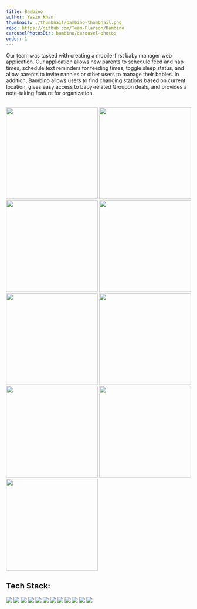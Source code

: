 ```yaml
---
title: Bambino
author: Yasin Khan
thumbnail: ./thumbnail/bambino-thumbnail.png
repo: https://github.com/Team-Flareon/Bambino
carouselPhotosDir: bambino/carousel-photos
order: 1
---
```


Our team was tasked with creating a mobile-first baby manager web application. Our application allows new parents to schedule feed and nap times, schedule text reminders for feeding times, toggle sleep status, and allow parents to invite nannies or other users to manage their babies. In addition, Bambino allows users to find changing stations based on current location, gives easy access to baby-related Groupon deals, and provides a note-taking feature for organization.

<br />
<div
  style={{
    display: 'grid',
    gridTemplateRows: '1fr 1fr 1fr',
    gridTemplateColumns: '1fr 1fr 1fr',
    justifyItems: 'center',
    gridGap: '1rem',
  }}
>
  <img
    width="250"
    src="https://media.giphy.com/media/IQg4jDj2b7Trbzc7tk/giphy.gif"
    alt=""
  />
  <img
    width="250"
    src="https://media.giphy.com/media/274KQq9P3tHBIvnoKd/giphy.gif"
    alt=""
  />
  <img
    width="250"
    src="https://media.giphy.com/media/IDe5FOdQh9NRlJ5lpg/giphy.gif"
    alt=""
  />
  <img
    width="250"
    src="https://media.giphy.com/media/rDDtQI9of6Za0mrFQ3/giphy.gif"
    alt=""
  />
  <img
    width="250"
    src="https://media.giphy.com/media/lCyS2cHJ8jhJ6yUlx2/giphy.gif"
    alt=""
  />
  <img
    width="250"
    src="https://media.giphy.com/media/4KrBMvBkVeC4p8ANtC/giphy.gif"
    alt=""
  />
  <img
    width="250"
    src="https://media.giphy.com/media/RcXN4kFZLsydbxoOc7/giphy.gif"
    alt=""
  />
  <img
    width="250"
    src="https://media.giphy.com/media/xJbyZuruXNw5Np8yo9/giphy.gif"
    alt=""
  />
  <img
    width="250"
    src="https://media.giphy.com/media/upG4R5YkIW54kJqobs/giphy.gif"
    alt=""
  />
</div>

<h2 style={{ textAlign: 'left' }}>Tech Stack:</h2>

<div style={{ display: 'flex', flexWrap: 'wrap', justifyContent: 'center' }}>
  <img src="https://img.shields.io/badge/git-%23F05033.svg?style=for-the-badge&logo=git&logoColor=white" />
  <img src="https://img.shields.io/badge/yarn-%232C8EBB.svg?style=for-the-badge&logo=yarn&logoColor=white" />
  <img src="https://img.shields.io/badge/Trello-%23026AA7.svg?style=for-the-badge&logo=Trello&logoColor=white" />
  <img src="https://img.shields.io/badge/javascript-%23323330.svg?style=for-the-badge&logo=javascript&logoColor=%23F7DF1E" />
  <img src="https://img.shields.io/badge/node.js-6DA55F?style=for-the-badge&logo=node.js&logoColor=white" />
  <img src="https://img.shields.io/badge/Next-black?style=for-the-badge&logo=next.js&logoColor=white" />
  <img src="https://img.shields.io/badge/firebase-%23039BE5.svg?style=for-the-badge&logo=firebase" />
  <img src="https://img.shields.io/badge/MUI-%230081CB.svg?style=for-the-badge&logo=material-ui&logoColor=white" />
  <img src="https://img.shields.io/badge/html5-%23E34F26.svg?style=for-the-badge&logo=html5&logoColor=white" />
  <img src="https://img.shields.io/badge/css3-%231572B6.svg?style=for-the-badge&logo=css3&logoColor=white" />
  <img src="https://img.shields.io/badge/Tailwind_CSS-38B2AC?style=for-the-badge&logo=tailwind-css&logoColor=white" />
  <img src="https://img.shields.io/badge/vercel-%23000000.svg?style=for-the-badge&logo=vercel&logoColor=white" />
</div>
